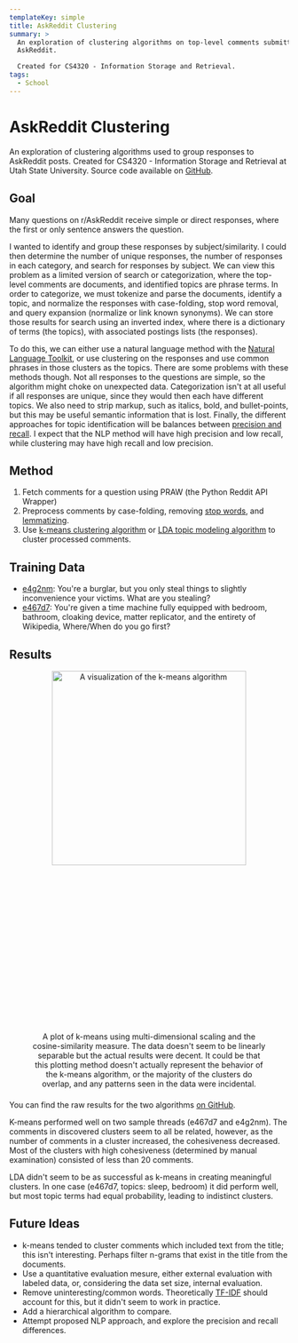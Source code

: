 ```yaml
---
templateKey: simple
title: AskReddit Clustering
summary: >
  An exploration of clustering algorithms on top-level comments submitted to
  AskReddit.

  Created for CS4320 - Information Storage and Retrieval.
tags:
  - School
---
```


# AskReddit Clustering

An exploration of clustering algorithms used to group responses to AskReddit posts.
Created for CS4320 - Information Storage and Retrieval at Utah State University. Source code available on
[GitHub](https://github.com/WhiteAbeLincoln/askreddit-clustering).

## Goal

Many questions on r/AskReddit receive simple or direct responses, where the first or only sentence answers the question.

I wanted to identify and group these responses by subject/similarity. I could then determine the number of unique responses,
the number of responses in each category, and search for responses by subject.
We can view this problem as a limited version of search or categorization, where the top-level comments are documents,
and identified topics are phrase terms. In order to categorize, we must tokenize and parse the documents, identify a topic,
and normalize the responses with case-folding, stop word removal, and query expansion (normalize or link known synonyms).
We can store those results for search using an inverted index, where there is a dictionary of terms (the topics), with associated
postings lists (the responses).

To do this, we can either use a natural language method with the [Natural Language Toolkit](https://www.nltk.org/), or use clustering
on the responses and use common phrases in those clusters as the topics. There are some problems with these methods though. Not all responses
to the questions are simple, so the algorithm might choke on unexpected data. Categorization isn't at all useful if all responses are unique, since
they would then each have different topics. We also need to strip markup, such as italics, bold, and bullet-points, but this may be useful
semantic information that is lost. Finally, the different approaches for topic identification will be balances between
[precision and recall](https://en.wikipedia.org/wiki/Precision_and_recall). I expect that the NLP method will have high precision
and low recall, while clustering may have high recall and low precision.

## Method

1. Fetch comments for a question using PRAW (the Python Reddit API Wrapper)
2. Preprocess comments by case-folding, removing [stop words](https://en.wikipedia.org/wiki/Stop_word), and [lemmatizing](https://en.wikipedia.org/wiki/Lemmatisation).
3. Use [k-means clustering algorithm](https://en.wikipedia.org/wiki/K-means_clustering) or [LDA topic modeling algorithm](https://towardsdatascience.com/lda-topic-modeling-an-explanation-e184c90aadcd) to cluster processed comments.

## Training Data

- [e4g2nm](https://old.reddit.com/r/AskReddit/comments/e4g2nm): You're a burglar, but you only steal things to slightly inconvenience your victims. What are you stealing?
- [e467d7](https://old.reddit.com/r/AskReddit/comments/e467d7): You're given a time machine fully equipped with bedroom, bathroom, cloaking device, matter replicator, and the entirety of Wikipedia, Where/When do you go first?

## Results

<figure style="text-align: center; margin-bottom: 1.5em;">
  <img
    style="width: clamp(350px, 50%, 650px);"
    src="https://raw.githubusercontent.com/WhiteAbeLincoln/askreddit-clustering/master/results/kmeans/e467d7.png"
    alt="A visualization of the k-means algorithm"
  />
  <figcaption>
    <Typography variant="caption">
      A plot of k-means using multi-dimensional scaling and the cosine-similarity measure.
      The data doesn't seem to be linearly separable but the actual results were decent. It could be that this
      plotting method doesn't actually represent the behavior of the k-means algorithm, or the majority of the
      clusters do overlap, and any patterns seen in the data were incidental.
    </Typography>
  </figcaption>
</figure>

You can find the raw results for the two algorithms [on GitHub](https://github.com/WhiteAbeLincoln/askreddit-clustering/tree/master/results).

K-means performed well on two sample threads (e467d7 and e4g2nm). The comments in discovered clusters seem to all be related,
however, as the number of comments in a cluster increased, the cohesiveness decreased. Most of the clusters with high cohesiveness
(determined by manual examination) consisted of less than 20 comments.

LDA didn't seem to be as successful as k-means in creating meaningful clusters. In one case (e467d7, topics: sleep, bedroom) it did
perform well, but most topic terms had equal probability, leading to indistinct clusters.

## Future Ideas
- k-means tended to cluster comments which included text from the title; this isn't interesting. Perhaps filter n-grams that exist
  in the title from the documents.
- Use a quantitative evaluation mesure, either external evaluation with labeled data, or, considering the data set size, internal
  evaluation.
- Remove uninteresting/common words. Theoretically [TF-IDF](https://en.wikipedia.org/wiki/Tf%E2%80%93idf) should account for this,
  but it didn't seem to work in practice.
- Add a hierarchical algorithm to compare.
- Attempt proposed NLP approach, and explore the precision and recall differences.
